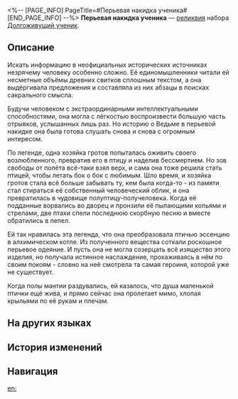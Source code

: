 <%-- [PAGE_INFO]
PageTitle=#Перьевая накидка ученика#
[END_PAGE_INFO] --%>
{{Реликвия Инфобокс
|id          = 61133
|Изображение = Предмет Перьевая накидка ученика.png
|Набор       = Долгоживущий ученик
|Предмет     = Тело
|Упоминания  = 
}}
{{Описание|Наряд из перьев, сделанный по старинным свиткам. Он принадлежал то ли старой ведьме, то ли спасительнице человечества.}}
'''Перьевая накидка ученика''' — [[реликвия]] набора [[Долгоживущий ученик]].

==Описание==
Искать информацию в неофициальных исторических источниках незрячему человеку особенно сложно. Её единомышленники читали ей несметные объёмы древних свитков сплошным текстом, а она выдёргивала предложения и составляла из них абзацы в поисках сакрального смысла.

Будучи человеком с экстраординарными интеллектуальными способностями, она могла с лёгкостью воспроизвести большую часть отрывков, услышанных лишь раз. Но историю о Ведьме в перьевой накидке она была готова слушать снова и снова с огромным интересом.

По легенде, одна хозяйка гротов попыталась оживить своего возлюбленного, превратив его в птицу и наделив бессмертием. Но зов свободы от полёта всё-таки взял верх, и сама она тоже решила стать птицей, чтобы летать бок о бок с любимым. Шло время, и хозяйка гротов стала всё больше забывать ту, кем была когда-то - из памяти стал стираться её собственный человеческий облик, и она превратилась в чудовище полуптицу-получеловека. Когда её подданные ворвались во дворец и пронзили её пылающими копьями и стрелами, две птахи спели последнюю скорбную песню и вместе обратились в пепел.

Ей так нравилась эта легенда, что она преобразовала птичью эссенцию в алхимическом котле. Из полученного вещества соткали роскошное перьевое одеяние. И пусть она не могла созерцать всё изящество этого изделия, но получала истинное наслаждение, прохаживаясь в нём по своим покоям - словно на неё смотрела та самая героиня, которой уже не существует.

Когда полы мантии раздувались, ей казалось, что душа маленькой птички ещё жива, и прямо сейчас она пролетает мимо, хлопая крыльями по её рукам и плечам.

==На других языках==
{{На других языках
|en   = Disciple's Dewy Feather Garb
|zhs  = 莳者的承露羽衣
|zht  = 蒔者的承露羽衣
|ja   = {{Rubi|蒔者|じしゃ}}の{{Rubi|露払|つゆはら}}いの{{Rubi|羽衣|はごろも}}
|ko   = 제자의 이슬받이 날개옷
|es   = Traje de plumas de la discípula
|fr   = Manteau de plumes de Disciple couvert de rosée
|ru   = Перьевая накидка ученика
|th   = Disciple's Dewy Feather Garb
|vi   = Áo Lông Vũ Thừa Lộ Của Môn Đồ
|de   = Taubedecktes Federkleid der Jüngerin
|id   = Disciple's Dewy Feather Garb
|pt   = Traje de Penas Viçoso da Discípula
}}

==История изменений==
{{История изменений|3.5}}

==Навигация==
{{Набор Реликвий Навбокс|Долгоживущий ученик}}

[[en:]]